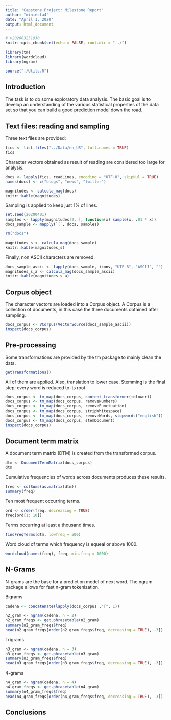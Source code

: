 ```yaml
---
title: "Capstone Project: Milestone Report"
author: "miniesta4"
date: "April 1, 2020"
output: html_document
---
```


```r
# v202003251930
knitr::opts_chunk$set(echo = FALSE, root.dir = "../")

library(tm)
library(wordcloud)
library(ngram)

source("./Utils.R")
```

## Introduction

The task is to do some exploratory data analysis. The basic goal is to develop 
an understanding of the various statistical properties of the data set so that
you can build a good prediction model down the road.

## Text files: reading and sampling

Three text files are provided:

```r
fics <- list.files("../Data/en_US", full.names = TRUE)
fics
```

Character vectors obtained as result of reading are considered too large for
analysis.

```r
docs <- lapply(fics, readLines, encoding = "UTF-8", skipNul = TRUE)
names(docs) <- c("blogs", "news", "twitter")

magnitudes <- calcula_mag(docs)
knitr::kable(magnitudes)

```

Sampling is applied to keep just 1% of lines.

```r
set.seed(20200401)
samples <- lapply(magnitudes[2, ], function(x) sample(x, .01 * x))
docs_sample <- mapply(`[`, docs, samples)

rm("docs")

magnitudes_s <- calcula_mag(docs_sample)
knitr::kable(magnitudes_s)

```

Finally, non ASCII characters are removed.

```r

docs_sample_ascii <- lapply(docs_sample, iconv, "UTF-8", "ASCII", "")
magnitudes_s_a <- calcula_mag(docs_sample_ascii)
knitr::kable(magnitudes_s_a)

```

## Corpus object

The character vectors are loaded into a Corpus object. A Corpus is a collection 
of documents, in this case the three documents obtained after sampling.

```r
docs_corpus <- VCorpus(VectorSource(docs_sample_ascii))
inspect(docs_corpus)

```

## Pre-processing

Some transformations are provided by the tm package to mainly clean the data.

```r
getTransformations()

```

All of them are applied. Also, translation to lower case. Stemming is the final
step: every word is reduced to its root.

```r
docs_corpus <- tm_map(docs_corpus, content_transformer(tolower))
docs_corpus <- tm_map(docs_corpus, removeNumbers)
docs_corpus <- tm_map(docs_corpus, removePunctuation)
docs_corpus <- tm_map(docs_corpus, stripWhitespace)
docs_corpus <- tm_map(docs_corpus, removeWords, stopwords("english"))
docs_corpus <- tm_map(docs_corpus, stemDocument)
inspect(docs_corpus)

```

## Document term matrix

A document term matrix (DTM) is created from the transformed corpus.

```r
dtm <- DocumentTermMatrix(docs_corpus)
dtm
```

Cumulative frequencies of words across documents produces these results.

```r
freq <- colSums(as.matrix(dtm))
summary(freq)
```

Ten most frequent occurring terms.

```r
ord <- order(freq, decreasing = TRUE)
freq[ord[1: 10]]
```

Terms occurring at least a thousand times.

```r
findFreqTerms(dtm, lowfreq = 500)
```

Word cloud of terms which frequency is equeal or above 1000.

```r
wordcloud(names(freq), freq, min.freq = 1000)
```

## N-Grams

N-grams are the base for a prediction model of next word. The ngram package 
allows for fast n-gram tokenization.

Bigrams

```r
cadena <- concatenate(lapply(docs_corpus ,"[", 1))

n2_gram <- ngram(cadena, n = 2)
n2_gram_freqs <- get.phrasetable(n2_gram)
summary(n2_gram_freqs$freq)
head(n2_gram_freqs[order(n2_gram_freqs$freq, decreasing = TRUE), -3])
```

Trigrams

```r
n3_gram <- ngram(cadena, n = 3)
n3_gram_freqs <- get.phrasetable(n3_gram)
summary(n3_gram_freqs$freq)
head(n3_gram_freqs[order(n3_gram_freqs$freq, decreasing = TRUE), -3])
```


4-grams

```r
n4_gram <- ngram(cadena, n = 4)
n4_gram_freqs <- get.phrasetable(n4_gram)
summary(n4_gram_freqs$freq)
head(n4_gram_freqs[order(n4_gram_freqs$freq, decreasing = TRUE), -3])
```

## Conclusions
